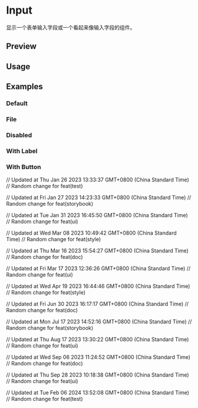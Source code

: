 

<Meta of={InputStories} />

# Input

显示一个表单输入字段或一个看起来像输入字段的组件。

## Preview

<Canvas of={InputStories.Default} />

<Controls />

## Usage



<Source code={importCode} language='ts' dark />
<Source code={usageCode} language='tsx' dark />

## Examples

### Default

<Canvas of={InputStories.Default} />

### File

<Canvas of={InputStories.File} />

### Disabled

<Canvas of={InputStories.Disabled} />

### With Label

<Canvas of={InputStories.WithLabel} />

### With Button

<Canvas of={InputStories.WithButton} />

// Updated at Thu Jan 26 2023 13:33:37 GMT+0800 (China Standard Time)
// Random change for feat(test)

// Updated at Fri Jan 27 2023 14:23:33 GMT+0800 (China Standard Time)
// Random change for feat(storybook)

// Updated at Tue Jan 31 2023 16:45:50 GMT+0800 (China Standard Time)
// Random change for feat(ui)

// Updated at Wed Mar 08 2023 10:49:42 GMT+0800 (China Standard Time)
// Random change for feat(style)

// Updated at Thu Mar 16 2023 15:54:27 GMT+0800 (China Standard Time)
// Random change for feat(doc)

// Updated at Fri Mar 17 2023 12:36:26 GMT+0800 (China Standard Time)
// Random change for feat(ui)

// Updated at Wed Apr 19 2023 16:44:46 GMT+0800 (China Standard Time)
// Random change for feat(style)

// Updated at Fri Jun 30 2023 16:17:17 GMT+0800 (China Standard Time)
// Random change for feat(doc)

// Updated at Mon Jul 17 2023 14:52:16 GMT+0800 (China Standard Time)
// Random change for feat(storybook)

// Updated at Thu Aug 17 2023 13:30:22 GMT+0800 (China Standard Time)
// Random change for feat(ui)

// Updated at Wed Sep 06 2023 11:24:52 GMT+0800 (China Standard Time)
// Random change for feat(doc)

// Updated at Thu Sep 28 2023 10:18:38 GMT+0800 (China Standard Time)
// Random change for feat(ui)

// Updated at Tue Feb 06 2024 13:52:08 GMT+0800 (China Standard Time)
// Random change for feat(test)
